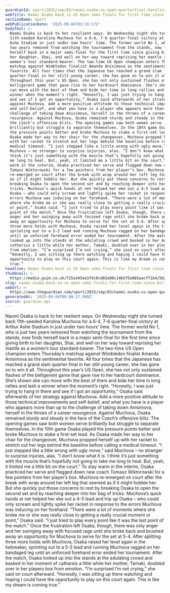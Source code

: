 ```yaml
---
guardianId: sport/2025/sep/03/naomi-osaka-us-open-quarterfinal-karolina-muchova
webTitle: Naomi Osaka back in US Open semi-finals for first time since birth of daughter
sectionName: Sport
webPublicationDate: '2025-09-04T03:16:17Z'
bodyText: >-
  Naomi Osaka is back to her resilient ways. On Wednesday night she turned back
  11th-seeded Karolina Muchova for a 6-4, 7-6 quarter-final victory at Arthur
  Ashe Stadium in just under two hours’ time. The former world No 1, who is just
  two years removed from watching the tournament from the stands, now finds
  herself back in a major semi-final for the first time since giving birth to
  her daughter, Shai, and well on her way toward reprising her mantle as a
  women’s tour standard-bearer. The two-time US Open champion enters Thursday’s
  matchup against Wimbledon finalist Amanda Anisimova as the sentimental
  favorite. All four times that the Japanese has reached a grand slam
  quarter-final in her still-young career, she has gone on to win it all.
  Throughout this year’s US Open, she has not only sustained flashes of the
  belligerent game that gave rise to her hardcourt dominance. She’s shown she
  can move with the best of them and bide her time in long rallies and lash a
  winner when the moment’s right. “Honestly, I was just trying to hang in there
  and see if I got an opportunity,” Osaka said afterwards of her strategy
  against Muchova. Add a more positive attitude to those technical improvements
  and self-belief, and what you have is a player who appears more than up to the
  challenge of taking down Anisimova, herself in the throes of a career
  resurgence. Against Muchova, Osaka remained sturdy and steady in the face of
  the Czech’s offensive blitz. The opening games saw both women serve
  brilliantly but struggle to separate themselves. In the 10th game Osaka played
  the pressure points better and broke Muchova to stake a first-set lead. As
  Osaka made her way to her chair for the changeover, Muchova propped herself up
  with her racket to stretch out her legs behind the baseline before calling a
  medical timeout. “I just stepped like a little wrong with ugly move,” said
  Muchova – no stranger to surprise injuries, alas. “I don’t know what it is. I
  think it’s just something with the muscle that’s hopefully not going to take
  me long to heal. But, yeah, it limited me a little bit on the court.” To stay
  warm in the interim, Osaka practiced her serve and flagged down new coach
  Tomasz Wiktorowski for a few pointers from her player’s box. Muchova
  re-emerged on court after the break with wrap around her left leg that seemed
  as if it might hobble her. But she quickly put those concerns to rest by
  breaking Osaka to open the second set and by reaching deeper into her bag of
  tricks. Muchova’s quick hands at net helped her eke out a 4-3 lead and trip up
  Osaka – who could only scream and lightly spike her racket in response to the
  errors Muchova was inducing on her forehand. “There were a lot of moments
  where she broke me or she was really close to getting a really crucial moment
  or point,” Osaka said. “I just tried to play every point like it was the last
  point of the match.” Once the frustration left Osaka, though, there was only
  anger and her swinging away with focused rage until she broke back and brushed
  away an opportunity for Muchova to serve for the set at 5-4. After splitting
  three more holds with Muchova, Osaka raised her level again in the tiebreaker,
  sprinting out to a 5-2 lead and running Muchova ragged on her bandaged leg
  until an unforced forehand error ended her tournament. After the match, Osaka
  looked up into the stands at the adulating crowd and basked in her moment of
  catharsis a little while her mother, Tamaki, doubled over in her players box
  from emotion. “I’m surprised I’m not crying,” she said on court afterward.
  “Honestly, I was sitting up there watching and hoping I could have the
  opportunity to play on this court again. This is like my dream is coming
  true.”
headline: Naomi Osaka back in US Open semi-finals for first time since birth of daughter
thumbnail: >-
  https://media.guim.co.uk/f25a345ea1fdc0cd02e00c14b5f5e085aacf71b4/562_0_5000_4000/500.jpg
slug: naomi-osaka-back-in-us-open-semi-finals-for-first-time-since-birth-of-daughter
webUrl: >-
  https://www.theguardian.com/sport/2025/sep/03/naomi-osaka-us-open-quarterfinal-karolina-muchova
generatedAt: '2025-09-04T08:00:17.908Z'
source: guardian-api
---
```

Naomi Osaka is back to her resilient ways. On Wednesday night she turned back 11th-seeded Karolina Muchova for a 6-4, 7-6 quarter-final victory at Arthur Ashe Stadium in just under two hours’ time. The former world No 1, who is just two years removed from watching the tournament from the stands, now finds herself back in a major semi-final for the first time since giving birth to her daughter, Shai, and well on her way toward reprising her mantle as a women’s tour standard-bearer. The two-time US Open champion enters Thursday’s matchup against Wimbledon finalist Amanda Anisimova as the sentimental favorite. All four times that the Japanese has reached a grand slam quarter-final in her still-young career, she has gone on to win it all. Throughout this year’s US Open, she has not only sustained flashes of the belligerent game that gave rise to her hardcourt dominance. She’s shown she can move with the best of them and bide her time in long rallies and lash a winner when the moment’s right. “Honestly, I was just trying to hang in there and see if I got an opportunity,” Osaka said afterwards of her strategy against Muchova. Add a more positive attitude to those technical improvements and self-belief, and what you have is a player who appears more than up to the challenge of taking down Anisimova, herself in the throes of a career resurgence. Against Muchova, Osaka remained sturdy and steady in the face of the Czech’s offensive blitz. The opening games saw both women serve brilliantly but struggle to separate themselves. In the 10th game Osaka played the pressure points better and broke Muchova to stake a first-set lead. As Osaka made her way to her chair for the changeover, Muchova propped herself up with her racket to stretch out her legs behind the baseline before calling a medical timeout. “I just stepped like a little wrong with ugly move,” said Muchova – no stranger to surprise injuries, alas. “I don’t know what it is. I think it’s just something with the muscle that’s hopefully not going to take me long to heal. But, yeah, it limited me a little bit on the court.” To stay warm in the interim, Osaka practiced her serve and flagged down new coach Tomasz Wiktorowski for a few pointers from her player’s box. Muchova re-emerged on court after the break with wrap around her left leg that seemed as if it might hobble her. But she quickly put those concerns to rest by breaking Osaka to open the second set and by reaching deeper into her bag of tricks. Muchova’s quick hands at net helped her eke out a 4-3 lead and trip up Osaka – who could only scream and lightly spike her racket in response to the errors Muchova was inducing on her forehand. “There were a lot of moments where she broke me or she was really close to getting a really crucial moment or point,” Osaka said. “I just tried to play every point like it was the last point of the match.” Once the frustration left Osaka, though, there was only anger and her swinging away with focused rage until she broke back and brushed away an opportunity for Muchova to serve for the set at 5-4. After splitting three more holds with Muchova, Osaka raised her level again in the tiebreaker, sprinting out to a 5-2 lead and running Muchova ragged on her bandaged leg until an unforced forehand error ended her tournament. After the match, Osaka looked up into the stands at the adulating crowd and basked in her moment of catharsis a little while her mother, Tamaki, doubled over in her players box from emotion. “I’m surprised I’m not crying,” she said on court afterward. “Honestly, I was sitting up there watching and hoping I could have the opportunity to play on this court again. This is like my dream is coming true.”

